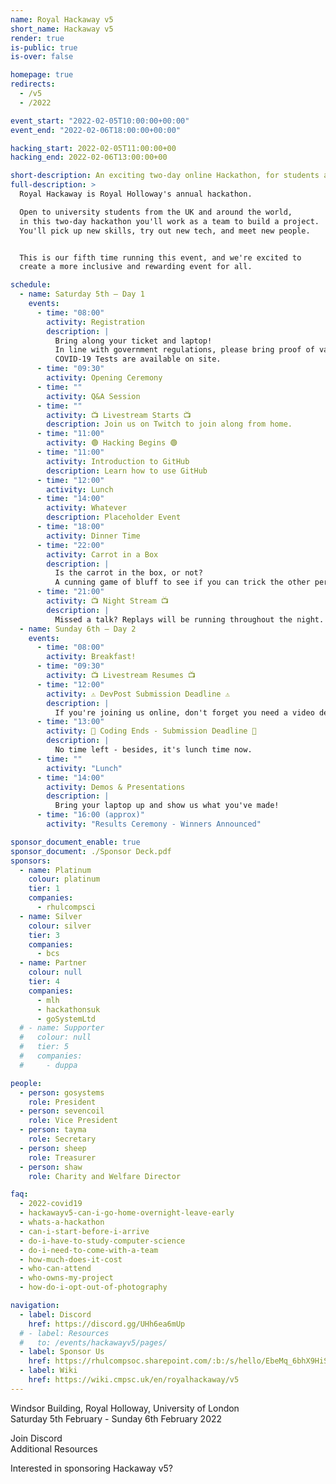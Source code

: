 ```yaml
---
name: Royal Hackaway v5
short_name: Hackaway v5
render: true
is-public: true
is-over: false

homepage: true
redirects:
  - /v5
  - /2022

event_start: "2022-02-05T10:00:00+00:00"
event_end: "2022-02-06T18:00:00+00:00"

hacking_start: 2022-02-05T11:00:00+00
hacking_end: 2022-02-06T13:00:00+00

short-description: An exciting two-day online Hackathon, for students across the UK or around the world
full-description: >
  Royal Hackaway is Royal Holloway's annual hackathon.

  Open to university students from the UK and around the world,
  in this two-day hackathon you'll work as a team to build a project.
  You'll pick up new skills, try out new tech, and meet new people.


  This is our fifth time running this event, and we're excited to
  create a more inclusive and rewarding event for all.

schedule:
  - name: Saturday 5th — Day 1
    events:
      - time: "08:00"
        activity: Registration
        description: |
          Bring along your ticket and laptop!
          In line with government regulations, please bring proof of vaccination or a negative COVID-19 test.
          COVID-19 Tests are available on site.
      - time: "09:30"
        activity: Opening Ceremony
      - time: ""
        activity: Q&A Session
      - time: ""
        activity: 📺 Livestream Starts 📺
        description: Join us on Twitch to join along from home.
      - time: "11:00"
        activity: 🟢 Hacking Begins 🟢
      - time: "11:00"
        activity: Introduction to GitHub
        description: Learn how to use GitHub
      - time: "12:00"
        activity: Lunch
      - time: "14:00"
        activity: Whatever
        description: Placeholder Event
      - time: "18:00"
        activity: Dinner Time
      - time: "22:00"
        activity: Carrot in a Box
        description: |
          Is the carrot in the box, or not?
          A cunning game of bluff to see if you can trick the other person.
      - time: "21:00"
        activity: 📺 Night Stream 📺
        description: |
          Missed a talk? Replays will be running throughout the night.
  - name: Sunday 6th — Day 2
    events:
      - time: "08:00"
        activity: Breakfast!
      - time: "09:30"
        activity: 📺 Livestream Resumes 📺
      - time: "12:00"
        activity: ⚠ DevPost Submission Deadline ⚠
        description: |
          If you're joining us online, don't forget you need a video demonstrating your project.
      - time: "13:00"
        activity: 🚨 Coding Ends - Submission Deadline 🚨
        description: |
          No time left - besides, it's lunch time now.
      - time: ""
        activity: "Lunch"
      - time: "14:00"
        activity: Demos & Presentations
        description: |
          Bring your laptop up and show us what you've made!
      - time: "16:00 (approx)"
        activity: "Results Ceremony - Winners Announced"

sponsor_document_enable: true
sponsor_document: ./Sponsor Deck.pdf
sponsors:
  - name: Platinum
    colour: platinum
    tier: 1
    companies:
      - rhulcompsci
  - name: Silver
    colour: silver
    tier: 3
    companies:
      - bcs
  - name: Partner
    colour: null
    tier: 4
    companies:
      - mlh
      - hackathonsuk
      - goSystemLtd
  # - name: Supporter
  #   colour: null
  #   tier: 5
  #   companies:
  #     - duppa

people:
  - person: gosystems
    role: President
  - person: sevencoil
    role: Vice President
  - person: tayma
    role: Secretary
  - person: sheep
    role: Treasurer
  - person: shaw
    role: Charity and Welfare Director

faq:
  - 2022-covid19
  - hackawayv5-can-i-go-home-overnight-leave-early
  - whats-a-hackathon
  - can-i-start-before-i-arrive
  - do-i-have-to-study-computer-science
  - do-i-need-to-come-with-a-team
  - how-much-does-it-cost
  - who-can-attend
  - who-owns-my-project
  - how-do-i-opt-out-of-photography

navigation:
  - label: Discord
    href: https://discord.gg/UHh6ea6mUp
  # - label: Resources
  #   to: /events/hackawayv5/pages/
  - label: Sponsor Us
    href: https://rhulcompsoc.sharepoint.com/:b:/s/hello/EbeMq_6bhX9HiSmOKhP03HYBr_KLGRnE51dGQvt-Ggm56w?e=ciHaxu
  - label: Wiki
    href: https://wiki.cmpsc.uk/en/royalhackaway/v5
---
```





<MajorLeagueHackingBadge year={2022} />

<EventJumbotronParallax>

<Whatever src={hackaway5logo} className={hackaway5logoClass} />

  <p>
    <FaMapMarkerAlt /> Windsor Building, Royal Holloway, University of London
    <br />
    <FaCalendarAlt /> Saturday 5th February - Sunday 6th February 2022
  </p>
  <p>
    <EventFullDescription />
  </p>
  <ButtonsContainer className="justify-content-center">
    <TitoWidget event_name="royal-hackaway/v5" releases="hacker" label="Get your tickets!" />
    <SiteButton
      href="https://discord.gg/UHh6ea6mUp"
      className="btn-hackaway-blurple"
    >
      <FaDiscord /> Join Discord
    </SiteButton>
  </ButtonsContainer>
</EventJumbotronParallax>
<EventCountdownSection type={SectionTypes.SECONDARY} />
<EventLocationSection map="https://www.google.com/maps/embed?pb=!1m18!1m12!1m3!1d2487.759701888386!2d-0.5680310838687079!3d51.42584067962183!2m3!1f0!2f0!3f0!3m2!1i1024!2i768!4f13.1!3m3!1m2!1s0x487679fe3dce3113%3A0x47f0f448b19730a3!2sWindsor+Building!5e0!3m2!1sen!2suk!4v1546448505106" />
<HackathonDefinitionSection type={SectionTypes.TERTIARY} />
<EventFrequentlyAskedQuestionsSection type={SectionTypes.PRIMARY}>
  <div class="row">
    <div class="col text-center">
      <SiteButton className="btn-hackaway-primary" href="https://wiki.cmpsc.uk/en/royalhackaway/v5">
        Additional Resources
      </SiteButton>
    </div>
  </div>
</EventFrequentlyAskedQuestionsSection>
<EventSponsorsSection
  type={SectionTypes.TERTIARY}
  link="https://rhulcompsoc.sharepoint.com/:b:/s/hello/EbeMq_6bhX9HiSmOKhP03HYBr_KLGRnE51dGQvt-Ggm56w?e=ciHaxu"
>
  <p class="text-center">Interested in sponsoring Hackaway v5?</p>
</EventSponsorsSection>

<!-- <EventScheduleSection type={SectionTypes.TERTIARY} /> -->

<EventPeopleSection type={SectionTypes.SECONDARY} />
